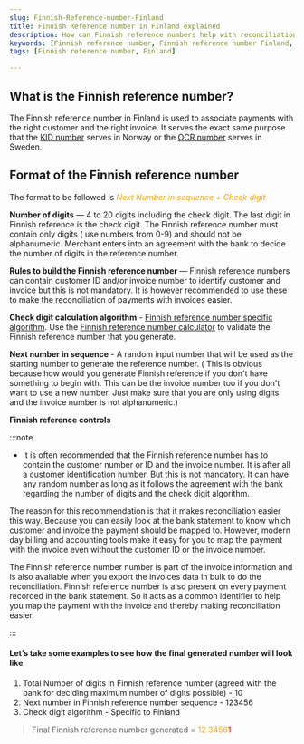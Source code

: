 ```yaml
---
slug: Finnish-Reference-number-Finland
title: Finnish Reference number in Finland explained
description: How can Finnish reference numbers help with reconciliation in Finland and how you can generate them. Learn what Finnish Reference numbers are, why they're important, and how to generate them for your business transactions in Finland.
keywords: [Finnish reference number, Finnish reference number Finland, what is Finnish reference number, Finnish reference number for businesses, Finnish reference number explained, Finnish reference number generation, Finnish reference number importance, Finnish reference number for transactions, Finland payment system, Swedish banking system]
tags: [Finnish reference number, Finland]

---
```



## What is the Finnish reference number?

The Finnish reference number in Finland is used to associate payments with the right customer and the right invoice. It serves the exact same purpose that the [KID number](https://lookuptax.com/docs/explainers/KID-number-Norway-kundeidentifikasjon) serves in Norway or the [OCR number](https://lookuptax.com/docs/explainers/OCR-number-Sweden) serves in Sweden. 


## Format of the Finnish reference number

The format to be followed is *<font color="orange">Next Number in sequence + Check digit</font>*

**Number of digits** — 4 to 20 digits including the check digit. The last digit in Finnish reference is the check digit. The Finnish reference number must contain only digits ( use numbers from 0-9) and should not be alphanumeric. Merchant enters into an agreement with the bank to decide the number of digits in the reference number. 


**Rules to build the Finnish reference number** — Finnish reference numbers can contain customer ID and/or invoice number to identify customer and invoice but this is not mandatory. It is however recommended to use these to make the reconciliation of payments with invoices easier.


**Check digit calculation algorithm** - <a href="https://www.finanssiala.fi/wp-content/uploads/2021/03/Forming_a_Finnish_reference_number.pdf">Finnish reference number specific algorithm</a>. Use the <a href="https://www.pangaliit.ee/settlements-and-standards/reference-number-of-the-invoice/check-digit-calculator-of-domestic-account-number">Finnish reference number calculator</a> to validate the Finnish reference number that you generate.

**Next number in sequence** - A random input number that will be used as the starting number to generate the reference number. ( This is obvious because how would you generate Finnish reference if you don't have something to begin with. This can be the invoice number too if you don't want to use a new number. Just make sure that you are only using digits and the invoice number is not alphanumeric.)


**Finnish reference controls**



:::note

* It is often recommended that the Finnish reference number has to contain the customer number or ID and the invoice number. It is after all a customer identification number. But this is not mandatory. It can have any random number as long as it follows the agreement with the bank regarding the number of digits and the check digit algorithm. 

The reason for this recommendation is that it makes reconciliation easier this way. Because you can easily look at the bank statement to know which customer and invoice the payment should be mapped to. However, modern day billing and accounting tools make it easy for you to map the payment with the invoice even without the customer ID or the invoice number. 

The Finnish reference number number is part of the invoice information and is also available when you export the invoices data in bulk to do the reconciliation. Finnish reference number is also present on every payment recorded in the bank statement. So it acts as a common identifier to help you map the payment with the invoice and thereby making reconciliation easier.

:::

#### Let’s take some examples to see how the final generated number will look like

1. Total Number of digits in Finnish reference number (agreed with the bank for deciding maximum number of digits possible) - 10
2. Next number in Finnish reference number sequence - 123456
3. Check digit algorithm - Specific to Finland

> Final Finnish reference number generated = <font color="orange">12 3456</font><font color="red">1</font> 
